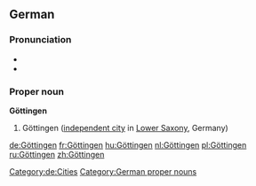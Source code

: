 ==German==
{{wikipedia}}
{{wikipedia|lang=de}}
===Pronunciation===
* {{audio|De-Göttingen-pronunciation.ogg|Audio}}
* {{audio|De-Göttingen.ogg|Audio}}

===Proper noun===
'''Göttingen'''

# Göttingen ([[independent city]] in [[Lower Saxony]], Germany)

[[Category:de:Cities]]
[[Category:German proper nouns]]

[[de:Göttingen]]
[[fr:Göttingen]]
[[hu:Göttingen]]
[[nl:Göttingen]]
[[pl:Göttingen]]
[[ru:Göttingen]]
[[zh:Göttingen]]